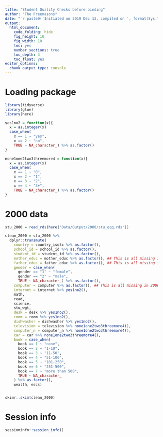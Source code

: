 ```yaml
---
title: "Student Quality Checks before binding"
author: "The Freemasons"
date: "`r paste0('Initiated on 2019 Dec 13, compiled on ', format(Sys.time(), '%Y %b %d'))`"
output:
  html_document:
    code_folding: hide
    fig_height: 10
    fig_width: 10
    toc: yes
    number_sections: true
    toc_depth: 3
    toc_float: yes
editor_options: 
  chunk_output_type: console
---
```


# Loading package 
```r
library(tidyverse)
library(glue)
library(here)
```

```r
yes1no2 = function(x){
  x = as.integer(x)
  case_when(
    x == 1 ~ "yes",
    x == 2 ~ "no",
    TRUE ~ NA_character_) %>% as.factor()
}

none1one2two3threemore4 = function(x){
  x = as.integer(x)
  case_when(
    x == 1 ~ "0", 
    x == 2 ~ "1",
    x == 3 ~ "2",
    x == 4 ~ "3+",
    TRUE ~ NA_character_) %>% as.factor()
}
```


# 2000 data
```r
stu_2000 = read_rds(here("Data/Output/2000/stu_qqq.rds"))

clean_2000 = stu_2000 %>% 
  dplyr::transmute(
    country = country_iso3c %>% as.factor(),
    school_id = school_id %>% as.factor(),
    student_id = student_id %>% as.factor(),
    mother_educ = mother_educ %>% as.factor(), ## This is all missing in 2000
    father_educ = father_educ %>% as.factor(), ## This is all missing in 2000
    gender = case_when(
      gender == "1" ~ "female",
      gender == "2" ~ "male",
      TRUE ~ NA_character_) %>% as.factor(),
    computer = computer %>% as.factor(), ## This is all missing in 2000
    internet = internet %>% yes1no2(),
    math, 
    read, 
    science, 
    stu_wgt, 
    desk = desk %>% yes1no2(),
    room = room %>% yes1no2(),
    dishwasher = dishwasher %>% yes1no2(),
    television = television %>% none1one2two3threemore4(), 
    computer_n = computer_n %>% none1one2two3threemore4(), 
    car = car %>% none1one2two3threemore4(),
    book = case_when(
      book == 1 ~ "none",
      book == 2 ~ "1-10",
      book == 3 ~ "11-50",
      book == 4 ~ "51-100",
      book == 5 ~ "101-250",
      book == 6 ~ "251-500",
      book == 7 ~ "more than 500",
      TRUE ~ NA_character_
    ) %>% as.factor(),
    wealth, escs)


skimr::skim(clean_2000)
```



# Session info
```r
sessioninfo::session_info()
```

